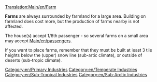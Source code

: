 [[Translation:Main/en/Farm]]{{en/-}}
{{en/Industries|name=Farm
|image=Farm.png
|caption=Temperate
|image2=Arctic&Tropic Farm.png
|caption2=Sub-Arctic & Sub-Tropical
|climates=[[Main/en/Climates#Temperate]], [[Main/en/Climates#Sub-arctic]], [[Main/en/Climates#Sub-tropical]]
|accepts=Nothing
|produces=[[Main/en/Grain]], [[Main/en/Livestock]] (Temperate Only), <br/>[[Main/en/Wheat]], [[Main/en/Livestock]] (Sub-Arctic Only), <br/>[[Main/en/Maize]] (Sub-Tropical Only)
}}

'''Farms''' are always surrounded by farmland for a large area. Building on farmland does cost more, but the production of farms nearby is not affected.

The house(s) accept 1/8th passenger - so several farms on a small area may accept [[Main/en/passengers]].

If you want to place farms, remember that they must be built at least 3 tile heights below the (upper) snow line (sub-artic climate), or outside of deserts (sub-tropic climate).

{{en/Navbox Industries}}

[[Category:en/Primary Industries]]
[[Category:en/Temperate Industries]]
[[Category:en/Sub-Tropical Industries]]
[[Category:en/Sub-Arctic Industries]]